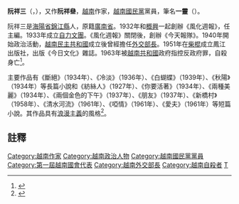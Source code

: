 {{pp-semi-sock|small=yes}}
'''阮祥三'''（{{lang-vi|'''Nguyễn Tường Tam'''}}，{{bd|1906年|7月25日|1963年|7月7日|catIdx=N}}），又作'''阮祥叄'''，[[越南|越南]]作家，[[越南國民黨|越南國民黨]]黨員，筆名'''一靈'''（{{lang|vi|Nhất Linh}}）。

阮祥三是[[海陽省|海陽省]][[錦江縣|錦江縣]]人，原籍[[廣南省|廣南省]]。1932年和[[概興|概興]]一起創辦《風化週報》，任主編。1933年成立[[自力文團|自力文團]]。《風化週報》關閉後，創辦《今天報隊》。1940年開始政治活動，[[越南民主共和國|越南民主共和國]]成立後曾經擔任[[外交部長|外交部長]]。1951年在[[柴棍|柴棍]]成立鳳江出版社，出版《今日文化》雜誌。1963年被[[越南共和國|越南共和國]]政府指控反政府罪，自殺身亡<ref>{{Cite web |url=http://www.xuquang.com/dialinhnk/danhnhan/nhatlinh.html |title=存档副本 |accessdate=2014-11-01 |archive-date=2011-10-01 |archive-url=https://web.archive.org/web/20111001013624/http://xuquang.com/dialinhnk/danhnhan/nhatlinh.html |dead-url=no }}</ref>。

主要作品有《斷絕》（1934年）、《冷淡》（1936年）、《白蝴蝶》（1939年）、《秋陽》（1934年）等長篇小說和《紡絲人》（1927年）、《你要活著》（1934年）、《兩種美麗》（1934年）、《兩個金色的下午》（1937年）、《朋友》（1937年）、《新橋村》（1958年）、《清水河流》（1961年）、《啞情》（1961年）、《愛夫》（1961年）等短篇小說。其作品具有[[浪漫主義|浪漫主義]]的風格<ref>{{Cite web |url=http://www.talawas.org/talaDB/showFile.php?res=8976&rb=08 |title=存档副本 |accessdate=2014-11-01 |archive-date=2014-11-01 |archive-url=https://web.archive.org/web/20141101071810/http://www.talawas.org/talaDB/showFile.php?res=8976&rb=08 |dead-url=no }}</ref>。

==註釋==
<references/>

{{DEFAULTSORT:N}}
[[Category:越南作家|Category:越南作家]]
[[Category:越南政治人物|Category:越南政治人物]]
[[Category:越南國民黨黨員|Category:越南國民黨黨員]]
[[Category:第一屆越南國會代表|Category:第一屆越南國會代表]]
[[Category:越南外交部長|Category:越南外交部長]]
[[Category:越南自殺者|Category:越南自殺者]]
[[Category:阮姓|T]]